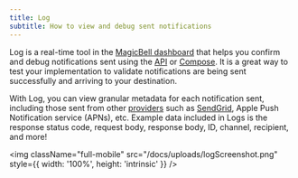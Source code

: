 ```yaml
---
title: Log
subtitle: How to view and debug sent notifications
---
```


Log is a real-time tool in the [MagicBell dashboard](https://app.magicbell.com) that helps you confirm and debug notifications sent using the [API](https://www.magicbell.com/docs/graphql-api/overview) or [Compose](https://www.magicbell.com/docs/compose). It is a great way to test your implementation to validate notifications are being sent successfully and arriving to your destination.

With Log, you can view granular metadata for each notification sent, including those sent from other [providers](https://www.magicbell.com/docs/email/3rd-party-email-providers) such as [SendGrid](https://www.magicbell.com/docs/email/sendgrid), Apple Push Notification service (APNs), etc. Example data included in Logs is the response status code, request body, response body, ID, channel, recipient, and more!

<img
  className="full-mobile"
  src="/docs/uploads/logScreenshot.png"
  style={{ width: '100%', height: 'intrinsic' }}
/>
